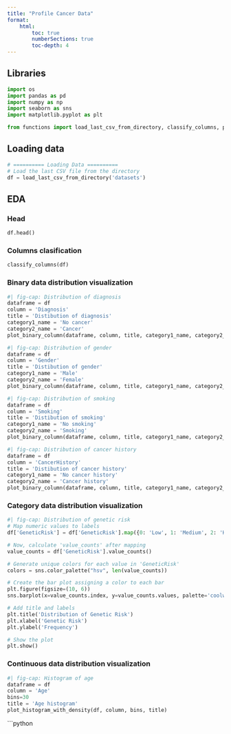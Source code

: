 ```yaml
---
title: "Profile Cancer Data"
format:
    html:
        toc: true
        numberSections: true
        toc-depth: 4
---
```


## Libraries
```python
import os
import pandas as pd
import numpy as np
import seaborn as sns
import matplotlib.pyplot as plt

from functions import load_last_csv_from_directory, classify_columns, plot_binary_column, plot_histogram_with_density
```

## Loading data
```python
# ========== Loading Data ==========
# Load the last CSV file from the directory
df = load_last_csv_from_directory('datasets')
```

## EDA

### Head

```python
df.head()
```

### Columns clasification

```python
classify_columns(df)
```

### Binary data distribution visualization
```python
#| fig-cap: Distribution of diagnosis
dataframe = df
column = 'Diagnosis'
title = 'Distibution of diagnosis'
category1_name = 'No cancer'
category2_name = 'Cancer'
plot_binary_column(dataframe, column, title, category1_name, category2_name)
```

```python
#| fig-cap: Distribution of gender
dataframe = df
column = 'Gender'
title = 'Distibution of gender'
category1_name = 'Male'
category2_name = 'Female'
plot_binary_column(dataframe, column, title, category1_name, category2_name)
```

```python
#| fig-cap: Distribution of smoking
dataframe = df
column = 'Smoking'
title = 'Distibution of smoking'
category1_name = 'No smoking'
category2_name = 'Smoking'
plot_binary_column(dataframe, column, title, category1_name, category2_name)
```

```python
#| fig-cap: Distribution of cancer history
dataframe = df
column = 'CancerHistory'
title = 'Distibution of cancer history'
category1_name = 'No cancer history'
category2_name = 'Cancer history'
plot_binary_column(dataframe, column, title, category1_name, category2_name)
```

### Category data distribution visualization
```python
#| fig-cap: Distribution of genetic risk
# Map numeric values to labels
df['GeneticRisk'] = df['GeneticRisk'].map({0: 'Low', 1: 'Medium', 2: 'High'})

# Now, calculate 'value_counts' after mapping
value_counts = df['GeneticRisk'].value_counts()

# Generate unique colors for each value in 'GeneticRisk'
colors = sns.color_palette("hsv", len(value_counts))

# Create the bar plot assigning a color to each bar
plt.figure(figsize=(10, 6))
sns.barplot(x=value_counts.index, y=value_counts.values, palette='coolwarm')

# Add title and labels
plt.title('Distribution of Genetic Risk')
plt.xlabel('Genetic Risk')
plt.ylabel('Frequency')

# Show the plot
plt.show()
```

### Continuous data distribution visualization
```python
#| fig-cap: Histogram of age
dataframe = df
column = 'Age'
bins=30
title = 'Age histogram'
plot_histogram_with_density(df, column, bins, title)
```

```python